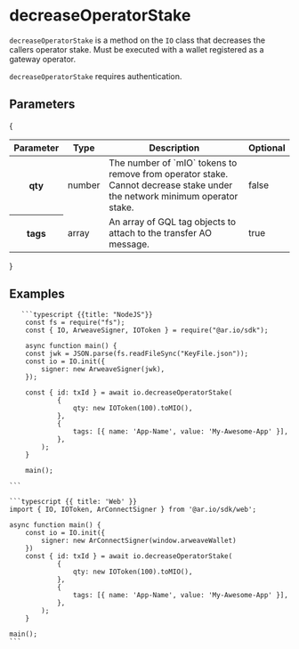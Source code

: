 
<HeroPattern />

# decreaseOperatorStake

`decreaseOperatorStake` is a method on the `IO` class that decreases the callers operator stake. Must be executed with a wallet registered as a gateway operator.

`decreaseOperatorStake` requires authentication.

## Parameters

{

<div style={{ textAlign: 'center' }}>
  <table className="inline-table">
    <thead>
      <tr>
        <th>Parameter</th>
        <th>Type</th>
        <th>Description</th>
        <th>Optional</th>
      </tr>
    </thead>
    <tbody>
      <tr>
        <th>qty</th>
        <td>number</td>
        <td>The number of `mIO` tokens to remove from operator stake. Cannot decrease stake under the network minimum operator stake.</td>
        <td>false</td>
      </tr>
      <tr>
        <th>tags</th>
        <td>array</td>
        <td>
          An array of GQL tag objects to attach to the transfer AO message.
        </td>
        <td>true</td>
      </tr>
    </tbody>
  </table>
</div>
}

## Examples

<CodeGroup title="decreaseOperatorStake">

       ```typescript {{title: "NodeJS"}}
        const fs = require("fs");
        const { IO, ArweaveSigner, IOToken } = require("@ar.io/sdk");

        async function main() {
        const jwk = JSON.parse(fs.readFileSync("KeyFile.json"));
        const io = IO.init({
            signer: new ArweaveSigner(jwk),
        });

        const { id: txId } = await io.decreaseOperatorStake(
                {
                    qty: new IOToken(100).toMIO(),
                },
                {
                    tags: [{ name: 'App-Name', value: 'My-Awesome-App' }],
                },
            );
        }

        main();

    ```

    ```typescript {{ title: 'Web' }}
    import { IO, IOToken, ArConnectSigner } from '@ar.io/sdk/web';

    async function main() {
        const io = IO.init({
            signer: new ArConnectSigner(window.arweaveWallet)
        })
        const { id: txId } = await io.decreaseOperatorStake(
                {
                    qty: new IOToken(100).toMIO(),
                },
                {
                    tags: [{ name: 'App-Name', value: 'My-Awesome-App' }],
                },
            );
        }

    main();
    ```

</CodeGroup>

